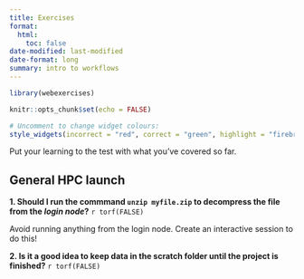 ```yaml
---
title: Exercises
format: 
  html:
    toc: false
date-modified: last-modified
date-format: long
summary: intro to workflows
---
```


```r
library(webexercises)

knitr::opts_chunk$set(echo = FALSE)

# Uncomment to change widget colours:
style_widgets(incorrect = "red", correct = "green", highlight = "firebrick")
```

Put your learning to the test with what you’ve covered so far.

## General HPC launch 
**1. Should I run the commmand `unzip myfile.zip` to decompress the file from the *login node*?** `r torf(FALSE)`

:::{.callout-hint}
Avoid running anything from the login node. Create an interactive session to do this! 
:::

**2. Is it a good idea to keep data in the scratch folder until the project is finished?** `r torf(FALSE)`
